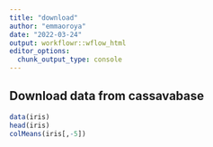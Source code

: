 ```yaml
---
title: "download"
author: "emmaoroya"
date: "2022-03-24"
output: workflowr::wflow_html
editor_options:
  chunk_output_type: console
---
```


## Download data from cassavabase

```r

data(iris)
head(iris)
colMeans(iris[,-5])
```

